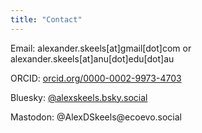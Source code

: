 ```yaml
---
title: "Contact"
---
```


Email: alexander.skeels\[at\]gmail\[dot\]com or alexander.skeels\[at\]anu\[dot\]edu\[dot\]au

ORCID: [orcid.org/0000-0002-9973-4703](https://orcid.org/0000-0002-9973-4703)

Bluesky: [\@alexskeels.bsky.social](https://bsky.app/profile/alexskeels.bsky.social)

Mastodon: \@AlexDSkeels\@ecoevo.social

